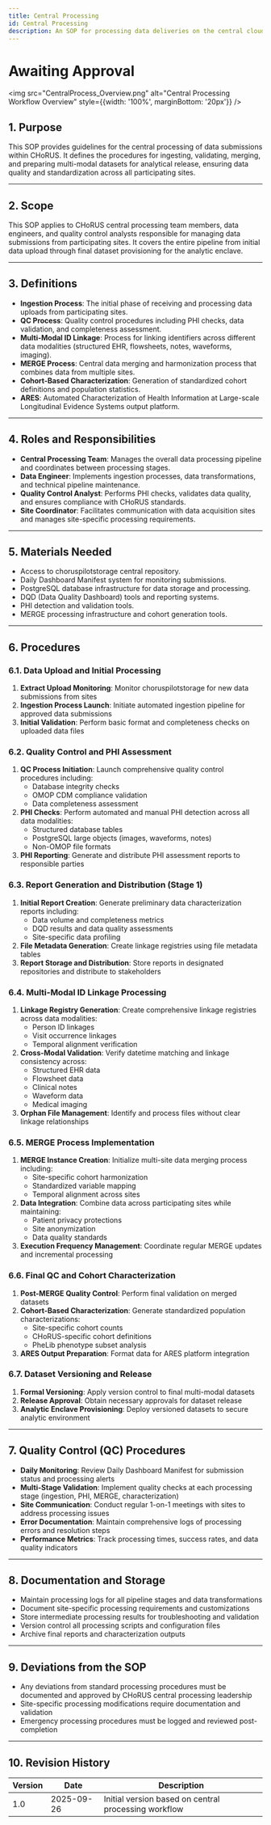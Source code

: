 ```yaml
---
title: Central Processing
id: Central Processing
description: An SOP for processing data deliveries on the central cloud infrastructure
---
```

# Awaiting Approval

<img src="CentralProcess_Overview.png" alt="Central Processing Workflow Overview" style={{width: '100%', marginBottom: '20px'}} />

## 1. Purpose

This SOP provides guidelines for the central processing of data submissions within CHoRUS. It defines the procedures for ingesting, validating, merging, and preparing multi-modal datasets for analytical release, ensuring data quality and standardization across all participating sites.

---

## 2. Scope

This SOP applies to CHoRUS central processing team members, data engineers, and quality control analysts responsible for managing data submissions from participating sites. It covers the entire pipeline from initial data upload through final dataset provisioning for the analytic enclave.

---

## 3. Definitions

- **Ingestion Process**: The initial phase of receiving and processing data uploads from participating sites.
- **QC Process**: Quality control procedures including PHI checks, data validation, and completeness assessment.
- **Multi-Modal ID Linkage**: Process for linking identifiers across different data modalities (structured EHR, flowsheets, notes, waveforms, imaging).
- **MERGE Process**: Central data merging and harmonization process that combines data from multiple sites.
- **Cohort-Based Characterization**: Generation of standardized cohort definitions and population statistics.
- **ARES**: Automated Characterization of Health Information at Large-scale Longitudinal Evidence Systems output platform.

---

## 4. Roles and Responsibilities

- **Central Processing Team**: Manages the overall data processing pipeline and coordinates between processing stages.
- **Data Engineer**: Implements ingestion processes, data transformations, and technical pipeline maintenance.
- **Quality Control Analyst**: Performs PHI checks, validates data quality, and ensures compliance with CHoRUS standards.
- **Site Coordinator**: Facilitates communication with data acquisition sites and manages site-specific processing requirements.

---

## 5. Materials Needed

- Access to choruspilotstorage central repository.
- Daily Dashboard Manifest system for monitoring submissions.
- PostgreSQL database infrastructure for data storage and processing.
- DQD (Data Quality Dashboard) tools and reporting systems.
- PHI detection and validation tools.
- MERGE processing infrastructure and cohort generation tools.

---

## 6. Procedures

### 6.1. **Data Upload and Initial Processing**

1. **Extract Upload Monitoring**: Monitor choruspilotstorage for new data submissions from sites
2. **Ingestion Process Launch**: Initiate automated ingestion pipeline for approved data submissions
3. **Initial Validation**: Perform basic format and completeness checks on uploaded data files

### 6.2. **Quality Control and PHI Assessment**

1. **QC Process Initiation**: Launch comprehensive quality control procedures including:
   - Database integrity checks
   - OMOP CDM compliance validation
   - Data completeness assessment
2. **PHI Checks**: Perform automated and manual PHI detection across all data modalities:
   - Structured database tables
   - PostgreSQL large objects (images, waveforms, notes)
   - Non-OMOP file formats
3. **PHI Reporting**: Generate and distribute PHI assessment reports to responsible parties

### 6.3. **Report Generation and Distribution (Stage 1)**

1. **Initial Report Creation**: Generate preliminary data characterization reports including:
   - Data volume and completeness metrics
   - DQD results and data quality assessments
   - Site-specific data profiling
2. **File Metadata Generation**: Create linkage registries using file metadata tables
3. **Report Storage and Distribution**: Store reports in designated repositories and distribute to stakeholders

### 6.4. **Multi-Modal ID Linkage Processing**

1. **Linkage Registry Generation**: Create comprehensive linkage registries across data modalities:
   - Person ID linkages
   - Visit occurrence linkages
   - Temporal alignment verification
2. **Cross-Modal Validation**: Verify datetime matching and linkage consistency across:
   - Structured EHR data
   - Flowsheet data
   - Clinical notes
   - Waveform data
   - Medical imaging
3. **Orphan File Management**: Identify and process files without clear linkage relationships

### 6.5. **MERGE Process Implementation**

1. **MERGE Instance Creation**: Initialize multi-site data merging process including:
   - Site-specific cohort harmonization
   - Standardized variable mapping
   - Temporal alignment across sites
2. **Data Integration**: Combine data across participating sites while maintaining:
   - Patient privacy protections
   - Site anonymization
   - Data quality standards
3. **Execution Frequency Management**: Coordinate regular MERGE updates and incremental processing

### 6.6. **Final QC and Cohort Characterization**

1. **Post-MERGE Quality Control**: Perform final validation on merged datasets
2. **Cohort-Based Characterization**: Generate standardized population characterizations:
   - Site-specific cohort counts
   - CHoRUS-specific cohort definitions
   - PheLib phenotype subset analysis
3. **ARES Output Preparation**: Format data for ARES platform integration

### 6.7. **Dataset Versioning and Release**

1. **Formal Versioning**: Apply version control to final multi-modal datasets
2. **Release Approval**: Obtain necessary approvals for dataset release
3. **Analytic Enclave Provisioning**: Deploy versioned datasets to secure analytic environment

---

## 7. Quality Control (QC) Procedures

- **Daily Monitoring**: Review Daily Dashboard Manifest for submission status and processing alerts
- **Multi-Stage Validation**: Implement quality checks at each processing stage (ingestion, PHI, MERGE, characterization)
- **Site Communication**: Conduct regular 1-on-1 meetings with sites to address processing issues
- **Error Documentation**: Maintain comprehensive logs of processing errors and resolution steps
- **Performance Metrics**: Track processing times, success rates, and data quality indicators

---

## 8. Documentation and Storage

- Maintain processing logs for all pipeline stages and data transformations
- Document site-specific processing requirements and customizations
- Store intermediate processing results for troubleshooting and validation
- Version control all processing scripts and configuration files
- Archive final reports and characterization outputs

---

## 9. Deviations from the SOP

- Any deviations from standard processing procedures must be documented and approved by CHoRUS central processing leadership
- Site-specific processing modifications require documentation and validation
- Emergency processing procedures must be logged and reviewed post-completion

---

## 10. Revision History

| Version | Date       | Description                                |
|---------|------------|--------------------------------------------|
| 1.0     | 2025-09-26 | Initial version based on central processing workflow |


